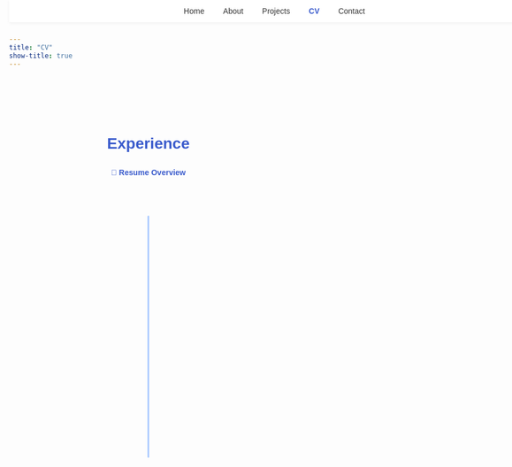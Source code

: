 ```yaml
---
title: "CV"
show-title: true
---
```


<!-- Navbar -->
<nav style="position:fixed;top:0;width:100%;background:#fff;padding:12px 0;
box-shadow:0 2px 6px rgba(0,0,0,0.05);text-align:center;z-index:10;">
  <a href="index.html" style="margin:0 15px;color:#333;text-decoration:none;">Home</a>
  <a href="about.html" style="margin:0 15px;color:#333;text-decoration:none;">About</a>
  <a href="projects.html" style="margin:0 15px;color:#333;text-decoration:none;">Projects</a>
  <a href="cv.html" style="margin:0 15px;color:#3a5bcc;font-weight:600;text-decoration:none;">CV</a>
  <a href="contact.html" style="margin:0 15px;color:#333;text-decoration:none;">Contact</a>
</nav>

<!-- CV Timeline -->
```{=html}
<div style="margin-top:120px;text-align:center;font-family:'Poppins',sans-serif;">
  <h1 style="color:#3a5bcc;">Experience</h1>
  <a href="files/Bhargavi_Manyala_Resume.pdf" 
     style="display:inline-block;margin:10px 0 30px;color:#3a5bcc;text-decoration:none;font-weight:600;">
     📄 Resume Overview
  </a>

  <div class="timeline">
    <div class="item left" style="animation-delay:0.1s;">
      <h3>🛡️ Amazon — Abuse Specialist</h3>
      <p>Apr 2022 – Apr 2023</p>
      <p>Investigated fraud, analyzed transactions, and improved reporting with SQL.</p>
    </div>

    <div class="item right" style="animation-delay:0.3s;">
      <h3>⚖️ Verity — Legal & Compliance Trainee</h3>
      <p>Aug 2021 – Feb 2023</p>
      <p>Supported governance reports and corporate documentation.</p>
    </div>

    <div class="item left" style="animation-delay:0.5s;">
      <h3>🏢 Rebridz Realtors — Investment Consultant</h3>
      <p>May 2020 – Jun 2020</p>
      <p>Guided clients on property investments and ROI evaluation.</p>
    </div>
  </div>
</div>

<!-- Styles -->
<style>
body {
  margin: 0;
  font-family: 'Poppins', sans-serif;
}

/* Timeline vertical line */
.timeline {
  position: relative;
  max-width: 850px;
  margin: 40px auto;
  padding: 20px 0;
}
.timeline::after {
  content: '';
  position: absolute;
  width: 3px;
  background: #a7c7ff;
  top: 0;
  bottom: 0;
  left: 50%;
  transform: translateX(-50%);
  border-radius: 2px;
}

/* Timeline items */
.item {
  position: relative;
  width: 50%;
  padding: 15px 25px;
  box-sizing: border-box;
  opacity: 0;
  animation: fadeIn 0.8s ease forwards;
}
.item.left { left: 0; text-align: right; }
.item.right { left: 50%; }

.item h3 {
  color: #3a5bcc;
  margin: 5px 0;
  font-size: 1em;
}
.item p {
  color: #555;
  font-size: 0.95em;
  margin: 4px 0;
}

/* Animation */
@keyframes fadeIn {
  from { opacity: 0; transform: translateY(20px); }
  to { opacity: 1; transform: translateY(0); }
}

/* Mobile responsive */
@media (max-width: 768px) {
  .timeline::after { left: 10px; }
  .item { width: 100%; text-align: left; padding-left: 40px; }
}
</style>
```